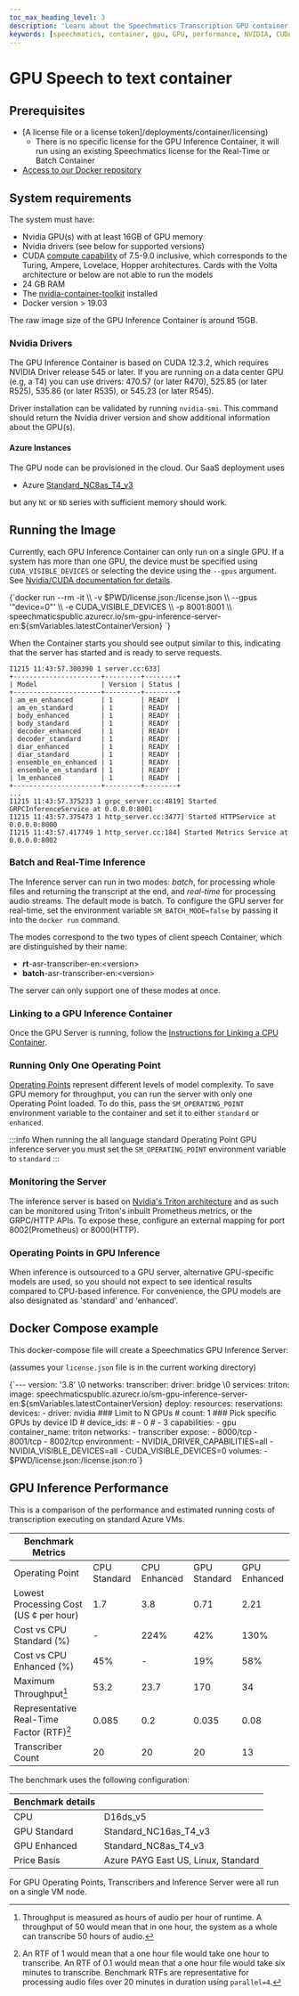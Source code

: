 ```yaml
---
toc_max_heading_level: 3
description: 'Learn about the Speechmatics Transcription GPU container system'
keywords: [speechmatics, container, gpu, GPU, performance, NVIDIA, CUDA, SaaS, on-prem]
---
```



# GPU Speech to text container

## Prerequisites

- [A license file or a license token]/deployments/container/licensing)
  - There is no specific license for the GPU Inference Container, it will run using an existing Speechmatics license for the Real-Time or Batch
    Container
- [Access to our Docker repository](/deployments/container/accessing-images)

## System requirements

The system must have:

- Nvidia GPU(s) with at least 16GB of GPU memory
- Nvidia drivers (see below for supported versions)
- CUDA [compute capability](https://docs.nvidia.com/cuda/cuda-c-programming-guide/index.html#compute-capabilities) of 7.5-9.0 inclusive,
  which corresponds to the Turing, Ampere, Lovelace, Hopper architectures. Cards with the Volta architecture or below are not able to run the models
- 24 GB RAM
- The [nvidia-container-toolkit](https://github.com/NVIDIA/nvidia-docker) installed
- Docker version > 19.03

The raw image size of the GPU Inference Container is around 15GB.

### Nvidia Drivers

The GPU Inference Container is based on CUDA 12.3.2, which requires NVIDIA Driver release 545 or later.
If you are running on a data center GPU (e.g, a T4) you can use drivers: 470.57 (or later R470), 525.85 (or later R525), 535.86 (or later R535), or 545.23 (or later R545).

Driver installation can be validated by running `nvidia-smi`. This command should return the Nvidia driver version and show additional information about the GPU(s).

#### Azure Instances

The GPU node can be provisioned in the cloud. Our SaaS deployment uses

- Azure [Standard_NC8as_T4_v3](https://learn.microsoft.com/en-us/azure/virtual-machines/nct4-v3-series)

but any `NC` or `ND` series with sufficient memory should work.

## Running the Image

Currently, each GPU Inference Container can only run on a single GPU.
If a system has more than one GPU, the device must be specified using `CUDA_VISIBLE_DEVICES`
or selecting the device using the `--gpus` argument. See [Nvidia/CUDA documentation for details](https://docs.nvidia.com/cuda/cuda-c-programming-guide/index.html#cuda-environment-variables).

<CodeBlock>
  {`docker run --rm -it \\
  -v $PWD/license.json:/license.json \\
  --gpus '"device=0"' \\
  -e CUDA_VISIBLE_DEVICES \\
  -p 8001:8001 \\
  speechmaticspublic.azurecr.io/sm-gpu-inference-server-en:${smVariables.latestContainerVersion}
`}
</CodeBlock>

When the Container starts you should see output similar to this,
indicating that the server has started and is ready to serve requests.

```
I1215 11:43:57.300390 1 server.cc:633]
+----------------------+---------+--------+
| Model                | Version | Status |
+----------------------+---------+--------+
| am_en_enhanced       | 1       | READY  |
| am_en_standard       | 1       | READY  |
| body_enhanced        | 1       | READY  |
| body_standard        | 1       | READY  |
| decoder_enhanced     | 1       | READY  |
| decoder_standard     | 1       | READY  |
| diar_enhanced        | 1       | READY  |
| diar_standard        | 1       | READY  |
| ensemble_en_enhanced | 1       | READY  |
| ensemble_en_standard | 1       | READY  |
| lm_enhanced          | 1       | READY  |
+----------------------+---------+--------+
...
I1215 11:43:57.375233 1 grpc_server.cc:4819] Started GRPCInferenceService at 0.0.0.0:8001
I1215 11:43:57.375473 1 http_server.cc:3477] Started HTTPService at 0.0.0.0:8000
I1215 11:43:57.417749 1 http_server.cc:184] Started Metrics Service at 0.0.0.0:8002
```

### Batch and Real-Time Inference

The Inference server can run in two modes: _batch_, for processing whole files and returning the transcript at the end, and _real-time_ for
processing audio streams. The default mode is batch. To configure the GPU server for real-time, set the environment variable
`SM_BATCH_MODE=false` by passing it into the `docker run` command.

The modes correspond to the two types of client speech Container, which are distinguished by their name:

- **rt**-asr-transcriber-en:&lt;version&gt;
- **batch**-asr-transcriber-en:&lt;version&gt;

The server can only support one of these modes at once.

### Linking to a GPU Inference Container

Once the GPU Server is running, follow the [Instructions for Linking a CPU Container](/deployments/container/cpu-speech-to-text#linking-to-a-gpu-inference-container).

### Running Only One Operating Point

[Operating Points](/speech-to-text/features/accuracy-language-packs#accuracy) represent different levels of model complexity.
To save GPU memory for throughput, you can run the server with only one Operating Point loaded. To do this, pass the
`SM_OPERATING_POINT` environment variable to the container and set it to either `standard` or `enhanced`.

:::info
When running the all language standard Operating Point GPU inference server you must set the `SM_OPERATING_POINT` environment variable to `standard`
:::

### Monitoring the Server

The inference server is based on [Nvidia's Triton architecture](https://developer.nvidia.com/nvidia-triton-inference-server) and as such
can be monitored using Triton's inbuilt Prometheus metrics, or the GRPC/HTTP APIs. To expose these, configure an external mapping for port
8002(Prometheus) or 8000(HTTP).

### Operating Points in GPU Inference

When inference is outsourced to a GPU server, alternative GPU-specific models are used, so you should not expect to see identical results compared to CPU-based inference. For convenience, the GPU models are also designated as 'standard' and 'enhanced'.

## Docker Compose example

This docker-compose file will create a Speechmatics GPU Inference Server:

(assumes your `license.json` file is in the current working directory)

<CodeBlock language='yaml'>
  {`---
version: '3.8'
\0
networks:
  transcriber:
    driver: bridge
\0
services:
  triton:
    image: speechmaticspublic.azurecr.io/sm-gpu-inference-server-en:${smVariables.latestContainerVersion}
    deploy:
      resources:
        reservations:
          devices:
            - driver: nvidia
              ### Limit to N GPUs
              # count: 1
              ### Pick specific GPUs by device ID
              # device_ids:
              #   - 0
              #   - 3
              capabilities:
                - gpu
    container_name: triton
    networks:
      - transcriber
    expose:
      - 8000/tcp
      - 8001/tcp
      - 8002/tcp
    environment:
      - NVIDIA_DRIVER_CAPABILITIES=all
      - NVIDIA_VISIBLE_DEVICES=all
      - CUDA_VISIBLE_DEVICES=0
    volumes:
      - $PWD/license.json:/license.json:ro`}
</CodeBlock>

## GPU Inference Performance

This is a comparison of the performance and estimated running costs of transcription executing on
standard Azure VMs.

| Benchmark Metrics                          |              |              |              |              |
| ------------------------------------------ | ------------ | ------------ | ------------ | ------------ |
| Operating Point                            | CPU Standard | CPU Enhanced | GPU Standard | GPU Enhanced |
| Lowest Processing Cost (US ¢ per hour)     | 1.7          | 3.8          | 0.71         | 2.21         |
| Cost vs CPU Standard (%)                   | -            | 224%         | 42%          | 130%         |
| Cost vs CPU Enhanced (%)                   | 45%          | -            | 19%          | 58%          |
| Maximum Throughput[^1]                     | 53.2         | 23.7         | 170          | 34           |
| Representative Real-Time Factor (RTF)[^2]  | 0.085        | 0.2          | 0.035        | 0.08         |
| Transcriber Count                          | 20           | 20           | 20           | 13           |

The benchmark uses the following configuration:

| Benchmark details |                                     |
| ----------------- | ----------------------------------- |
| CPU               | D16ds_v5                            |
| GPU Standard      | Standard_NC16as_T4_v3               |
| GPU Enhanced      | Standard_NC8as_T4_v3                |
| Price Basis       | Azure PAYG East US, Linux, Standard |

For GPU Operating Points, Transcribers and Inference Server were all run on a single VM node.

[^1]: Throughput is measured as hours of audio per hour of runtime. A throughput of 50 would mean that in one hour, the system as a whole can transcribe 50 hours of audio.
[^2]: An RTF of 1 would mean that a one hour file would take one hour to transcribe. An RTF of 0.1 would mean that a one hour file would take six minutes to transcribe. Benchmark RTFs are representative for processing audio files over 20 minutes in duration using `parallel=4`.